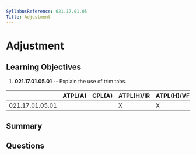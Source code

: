 ```yaml
---
SyllabusReference: 021.17.01.05
Title: Adjustment
---
```


# Adjustment

## Learning Objectives

1. **021.17.01.05.01** -- Explain the use of trim tabs.

|                 | ATPL(A) | CPL(A) | ATPL(H)/IR | ATPL(H)/VFR | CPL(H) | IR  | CBIR(A) |
| --------------- | ------- | ------ | ---------- | ----------- | ------ | --- | ------- |
| 021.17.01.05.01 |         |        | X          | X           | X      |     |         |

## Summary

## Questions
